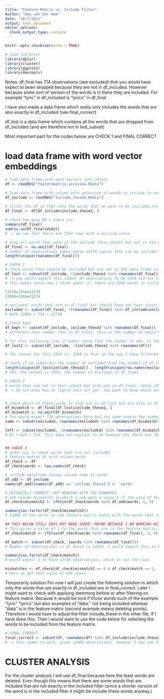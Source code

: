 ```yaml
---
title: "Feature Matrix vs. Include Filter"
Author: "Amy van der Ham"
date: "10/7/2021"
output: html_document
editor_options: 
  chunk_output_type: console
---
```


```r
knitr::opts_chunk$set(echo = TRUE)
```

```r
# load libraries
library(dplyr)
library(cluster)
library(ggplot2)
library(devtools)
```

Notes: df_final has 714 observations (see excluded) that you would have expect to been dropped because they are not in df_included. However because some sort of version of the words is in there they are included. For example "lyric" in df_included is "lyrics" in df_final.

I have also made a data frame which really only includes the words that are also exactly in df_included (see final_correct)

df_lost is a data frame which contains all the words that are dropped from df_included (and are therefore not in test_subset)

Most important part for the codes below are CHECK 1 and FINAL CORRECT

# load data frame with word vector embeddings
```r
# load data frame with word vectors into object
df <- readRDS("featurematrix_asreview.RData")

# load data frame with column with selection of words to include in analysis
df_include <- readRDS("include_these2.RData")

# filter the df so that only the words that we want to be included are left
df_final <- df[df_include$include_these2, ] 
           
# check how many NA's there are 
summary(df_final)
sum(is.na(df_final$dim2))
# -> we see that there are 2554 rows with a missing value

# drop all words that were in the include these object but not in the word embedding data frame
df_final <- na.omit(df_final)
# number of observations makes sense 15274 (words that can be include) - 2554 (number of missings (not in the feature matrix of those 15274 include_these words)) = 12720 observations 
length(unique(rownames(df_final)))

# CHECK 1
# check words that should be included but are not in the data frame with the words embeddings and therefore lost. 
df_lost <- subset(df_include, !(include_these2 %in% rownames(df_final)))
# -> you would expect this number of observations to be 2554 and not 3268....
# this makes sense now i think about it, there are 3268 words in included that are not in df_final. There are 714 words that are not in the included data frame but are part of the df final -> see if I can get an expression that can show me that.  

12720+2554=15274
12006+3268=15274

# excluded: words that are in df_final but should have not been since they are not in the included dataframe 
excluded <- subset(df_final, !(rownames(df_final) %in% df_include$include_these2))
# Note 12006 + 714 = 12720 

# Check kept
df_kept <- subset(df_include, include_these2 %in% rownames(df_final))
# different than number than in df_final, this is the number we would have wanted in df_final -> see final_correct on how to achieve this desired result. 

# for this following line it makes sense that the number of obs. is 3268
df_lost2 <- subset(df_include, !(include_these2 %in% rownames(df)))

# The reason for this 2554 vs. 3268 is that in the way I have filtered right now to create df_final, if the word is "lyric" or "diabete" in df_included and the rowname is "lyrics" or "diabetes" in df than this word will still be included in df_final (even though the word does not match exactly)

# check if we substract the number of excluded from the number of df_lost if we come to the number of missings that were dropped in df_final 
length(unique(df_lost$include_these2)) - length(unique(row.names(excluded)))
# YES, the answer is 2554, the number of missings in df_final

# CHECK 2
# words that are not in test_subset but also not in df_final: total 2554:
# -> do not know how to figure this out yet. You want to know which words are assigned NA in df_final. Of 3268 - 714 but this is hard because this 714 are not actually in those 3268 but some version of the word. 


# check which of these words in that are in df_lost but are also in df_final1 -> so were words that were included in df_final but we did not expect them to because they were not in df_include. (The correct way for finding these is done in for the excluded dataframe. But kept this code in here as well because I want to know the reason why it does not work this way.)
df_mismatch <- df_final[df_lost$include_these2, ]
df_mismatch <- na.omit(df_mismatch)
# You would expect 714 observations here but for some reason the number of observations is 703. Code below tries to figure out why, but do not get to a clear conclusion. 
same <- subset(excluded, rownames(excluded) %in% rownames(df_mismatch))

left <- subset(excluded, !(rownames(excluded) %in% rownames(df_mismatch)))
# 85 + 629 = 714. This does not explain to me however why there are 703 observations in mismatch 


## CHECK 3
# other way to check words that are not included
# feature matrix df with column words
df_check <- df
df_check$words <- row.names(df_check)

# include dataframe change column name to words
df_add <- df_include
names(df_add)[names(df_add) == 'include_these2'] <- 'words'

# DEFINITELY CORRECT: NOT WORKING WITH THE ROWNAMES.
# add column mismatch2 in which a row gets a value 0 if the word of that row is in the feature matrix data frame but not in the include(add) data frame. 
df_check$mismatch2 <- ifelse(df_check$words %in% df_add$words, 1, 0)

summary(as.factor(df_check$mismatch2))
# 12006 of the words in the feature matrix match with the words that are in the included filter. This means that there are 3268 words left in the included filter that are not in the feature matrix (15274 (number of words that were in the included filter) - 12006 = 3268, this is in line with what we saw earlier on in the df_lost data frame.) 

## THIS BELOW STILL DOES NOT MAKE SENSE: MAYBE BECAUSE I AM WORKING WITH THE ROW NAMES INCORRECTLY? 
# This gives a value of 1 to the words that are in the feature matrix and also in df final
df_check$match <- ifelse(df_check$words %in% rownames(df_final), 1, 0)

df_match <- subset(df_check, (words %in% rownames(df_final)))
# Number of observations in df_match is 12635, I would expect this to be 12720....

summary(as.factor(df_check$match))
# would expect 1 to have 12720 observations, which is not the case. 

mismatches <- df_check[df_check$mismatch2 == 0 & df_check$match == 1, ]
# here we get that value of 629 again..
```
Temporarily solution 
For now I will just create the following solution in which only the words that are exactly in df_included are in final_correct. Later I might want to check with applying stemming before or after filtering on feature matrix. Because it would be nice if those words such of the example "lyric" "lyrics" but also examples of "data." not being included whereas "data" is in the feature matrix (second example means deleting points). Therefore I would have to adjust the filter include_these in the other file. If I have done this. Then I would want to use the code below for selecting the words to be included from the feature matrix. 
```r
# FINAL CORRECT
final_correct <- subset(df, rownames(df) %in% df_include$include_these2)
# -> this seems to work, gives 12006 observations  however I now see that there are still stopwords in this file.... Will check comparison file to see why this is the case and if I can remove them.
```

# CLUSTER ANALYSIS
For the cluster analysis I will use df_final because here the least words are deleted. Even though this means that there are some words that are included that are not exactly in the included filter (since a shorter version of the word is in the included filter it might be include these words anyway.)
